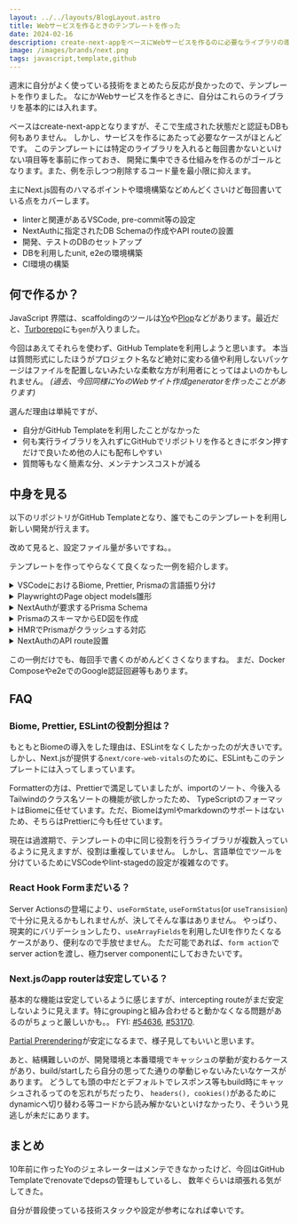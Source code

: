 ```yaml
---
layout: ../../layouts/BlogLayout.astro
title: Webサービスを作るときのテンプレートを作った
date: 2024-02-16
description: create-next-appをベースにWebサービスを作るのに必要なライブラリの導入や環境構築を行うテンプレートを紹介します
image: /images/brands/next.png
tags: javascript,template,github
---
```



<div class="flex flex-col gap-4 md:flex-row">
  <div>
    <p>
      週末に自分がよく使っている技術をまとめたら反応が良かったので、テンプレートを作りました。
      なにかWebサービスを作るときに、自分はこれらのライブラリを基本的には入れます。
    </p>
    <p>
      ベースはcreate-next-appとなりますが、そこで生成された状態だと認証もDBも何もありません。
      しかし、サービスを作るにあたって必要なケースがほとんどです。
      このテンプレートには特定のライブラリを入れると毎回書かないといけない項目等を事前に作っておき、
      開発に集中できる仕組みを作るのがゴールとなります。また、例を示しつつ削除するコード量を最小限に抑えます。
    </p>
    <p>
      主にNext.js固有のハマるポイントや環境構築などめんどくさいけど毎回書いている点をカバーします。
    </p>
    <ul>
      <li>linterと関連があるVSCode, pre-commit等の設定</li>
      <li>NextAuthに指定されたDB Schemaの作成やAPI routeの設置</li>
      <li>開発、テストのDBのセットアップ</li>
      <li>DBを利用したunit, e2eの環境構築</li>
      <li>CI環境の構築</li>
    </ul>
  </div>
  <TwitterCard id="1756840738242134441" height="500" />
</div>

## 何で作るか？

JavaScript 界隈は、scaffoldingのツールは[Yo](https://github.com/yeoman/yo)や[Plop](https://github.com/plopjs/plop)などがあります。最近だと、[Turborepo](https://github.com/vercel/turbo)にも`gen`が入りました。

今回はあえてそれらを使わず、GitHub Templateを利用しようと思います。
本当は質問形式にしたほうがプロジェクト名など絶対に変わる値や利用しないパッケージはファイルを配置しないみたいな柔軟な方が利用者にとってはよいのかもしれません。
_(過去、今回同様にYoのWebサイト作成generatorを作ったことがあります)_

選んだ理由は単純ですが、

- 自分がGitHub Templateを利用したことがなかった
- 何も実行ライブラリを入れずにGitHubでリポジトリを作るときにボタン押すだけで良いため他の人にも配布しやすい
- 質問等もなく簡素な分、メンテナンスコストが減る

## 中身を見る

以下のリポジトリがGitHub Templateとなり、誰でもこのテンプレートを利用し新しい開発が行えます。

<OG url="https://github.com/hiroppy/web-app-template" />

改めて見ると、設定ファイル量が多いですね。。

テンプレートを作ってやらなくて良くなった一例を紹介します。

<details>
<summary>VSCodeにおけるBiome, Prettier, Prismaの言語振り分け</summary>

```json
{
  "editor.formatOnSave": true,
  "editor.codeActionsOnSave": {
    "quickfix.biome": "explicit",
    "source.organizeImports.biome": "explicit"
  },
  "editor.defaultFormatter": "esbenp.prettier-vscode",
  "[javascript]": {
    "editor.defaultFormatter": "biomejs.biome"
  },
  "[javascriptreact]": {
    "editor.defaultFormatter": "biomejs.biome"
  },
  "[typescript]": {
    "editor.defaultFormatter": "biomejs.biome"
  },
  "[typescriptreact]": {
    "editor.defaultFormatter": "biomejs.biome"
  },
  "[prisma]": {
    "editor.defaultFormatter": "Prisma.prisma"
  }
}
```

</details>

<details>
<summary>PlaywrightのPage object models雛形</summary>

[Page object models(通称ポム)](https://playwright.dev/docs/pom) はroleを隠蔽することにより、値が変わっても影響範囲を最小限に抑えテストの保守性を高めます。

```ts
export class Base {
  protected page: Page;

  constructor(page: Page) {
    this.page = page;
  }

  async init() {
    await this.page.goto("http://localhost:3000");
    await this.page.waitForLoadState("networkidle");
  }

  async addItem(content: string) {
    expect(
      await this.page
        .getByRole("link", { name: "Add an item" })
        .getAttribute("href"),
    ).toBe("/create");
    await this.page.getByRole("link", { name: "Add an item" }).click();

    await this.page.getByLabel("New Memo").fill(content);
    await this.page.keyboard.press("Enter");
    await this.page.waitForLoadState("networkidle");
    await this.page.goto("/");
  }
}
```

</details>

<details>
<summary>NextAuthが要求するPrisma Schema</summary>

NextAuthが認証情報やアカウント情報を保持するためには、[指定されたスキーマ](https://authjs.dev/reference/adapter/prisma#create-the-prisma-schema-from-scratch)が必要です。

```prisma
model Account {
  id                 String    @id @default(cuid())
  userId             String
  providerType       String
  providerId         String
  providerAccountId  String
  refreshToken       String?
  accessToken        String?
  accessTokenExpires DateTime?
  createdAt          DateTime  @default(now())
  updatedAt          DateTime  @updatedAt
  user               User      @relation(fields: [userId], references: [id])

  @@unique([providerId, providerAccountId])
}

model Session {
  id           String   @id @default(cuid())
  userId       String
  expires      DateTime
  sessionToken String   @unique
  accessToken  String   @unique
  createdAt    DateTime @default(now())
  updatedAt    DateTime @updatedAt
  user         User     @relation(fields: [userId], references: [id])
}

model User {
  id            String    @id @default(cuid())
  name          String?
  email         String?   @unique
  emailVerified DateTime?
  image         String?
  createdAt     DateTime  @default(now())
  updatedAt     DateTime  @updatedAt
  accounts      Account[]
  sessions      Session[]
}

model VerificationRequest {
  id         String   @id @default(cuid())
  identifier String
  token      String   @unique
  expires    DateTime
  createdAt  DateTime @default(now())
  updatedAt  DateTime @updatedAt

  @@unique([identifier, token])
}
```

</details>

<details>
<summary>PrismaのスキーマからED図を作成</summary>

```prisma
generator erd {
  provider = "prisma-erd-generator"
  theme = "forest"
  output = "ERD.md"
  includeRelationFromFields = true
}
```

</details>

<details>
<summary>HMRでPrismaがクラッシュする対応</summary>

HMR(Hot Module Replacement)でコネクションプールが枯渇する[問題](https://www.prisma.io/docs/orm/more/help-and-troubleshooting/help-articles/nextjs-prisma-client-dev-practices)がある。
この方法だと、動くけどVSCodeの補完でこのファイルが出てこなくて厳しいが公式の対応を今は待つしかない。

```ts
import { PrismaClient } from "@prisma/client";

export let prisma: PrismaClient;

if (process.env.NODE_ENV === "production") {
  prisma = new PrismaClient();
} else {
  if (!global.prisma) {
    global.prisma = new PrismaClient();
  }

  prisma = global.prisma;
}
```

</details>

<details>
<summary>NextAuthのAPI route設置</summary>

`api/auth/[...nextauth]`に置くのが推奨される。

```ts
import { options } from "@/app/_clients/nextAuth";
import NextAuth from "next-auth/next";

const handler = NextAuth(options);

export { handler as GET, handler as POST };
```

</details>

この一例だけでも、毎回手で書くのがめんどくさくなりますね。
まだ、Docker Composeやe2eでのGoogle認証回避等もあります。

## FAQ

### Biome, Prettier, ESLintの役割分担は？

もともとBiomeの導入をした理由は、ESLintをなくしたかったのが大きいです。
しかし、Next.jsが提供する`next/core-web-vitals`のために、ESLintもこのテンプレートには入ってしまっています。

Formatterの方は、Prettierで満足していましたが、importのソート、今後入るTailwindのクラス名ソートの機能が欲しかったため、
TypeScriptのフォーマットはBiomeに任せています。ただ、Biomeはymlやmarkdownのサポートはないため、そちらはPrettierに今も任せています。

現在は過渡期で、テンプレートの中に同じ役割を行うライブラリが複数入っているように見えますが、役割は重複していません。
しかし、言語単位でツールを分けているためにVSCodeやlint-stagedの設定が複雑なのです。

### React Hook Formまだいる？

Server Actionsの登場により、`useFormState`, `useFormStatus`(or `useTransision`) で十分に見えるかもしれませんが、決してそんな事はありません。
やっぱり、現実的にバリデーションしたり、`useArrayFields`を利用したUIを作りたくなるケースがあり、便利なので手放せません。
ただ可能であれば、`form action`でserver actionを渡し、極力server componentにしておきたいです。

### Next.jsのapp routerは安定している？

基本的な機能は安定しているように感じますが、intercepting routeがまだ安定しないように見えます。特にgroupingと組み合わせると動かなくなる問題があるのがちょっと厳しいかも。。
FYI: [#54636](https://github.com/vercel/next.js/issues/54636), [#53170](https://github.com/vercel/next.js/issues/53170).

[Partial Prerendering](https://nextjs.org/docs/app/api-reference/next-config-js/partial-prerendering)が安定になるまで、様子見してもいいと思います。

あと、結構難しいのが、開発環境と本番環境でキャッシュの挙動が変わるケースがあり、build/startしたら自分の思ってた通りの挙動じゃないみたいなケースがあります。
どうしても頭の中だとデフォルトでレスポンス等もbuild時にキャッシュされるってのを忘れがちだったり、
`headers(), cookies()`があるためにdynamicへ切り替わる等コードから読み解かないといけなかったり、そういう見逃しが未だにあります。

## まとめ

10年前に作ったYoのジェネレーターはメンテできなかったけど、今回はGitHub Templateでrenovateでdepsの管理もしているし、
数年ぐらいは頑張れる気がしてきた。

自分が普段使っている技術スタックや設定が参考になれば幸いです。

<OG url="https://github.com/hiroppy/web-app-template" />
